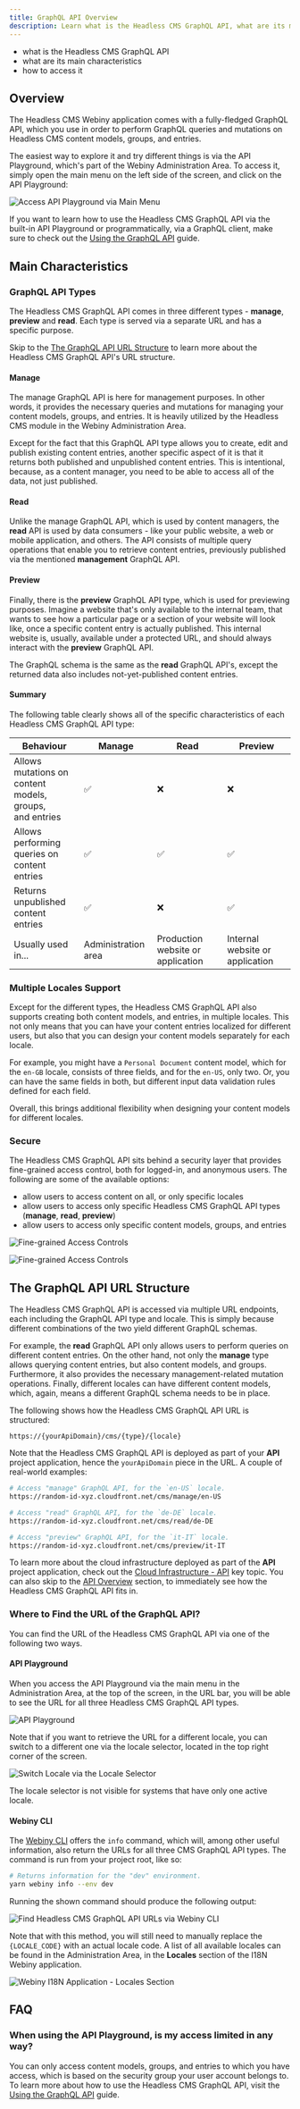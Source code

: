 ```yaml
---
title: GraphQL API Overview
description: Learn what is the Headless CMS GraphQL API, what are its main characteristics, and how to access it.
---
```



<Alert type="success" title="What you'll learn">

- what is the Headless CMS GraphQL API
- what are its main characteristics
- how to access it

</Alert>

## Overview

The Headless CMS Webiny application comes with a fully-fledged GraphQL API, which you use in order to perform GraphQL queries and mutations on Headless CMS content models, groups, and entries.

The easiest way to explore it and try different things is via the API Playground, which's part of the Webiny Administration Area. To access it, simply open the main menu on the left side of the screen, and click on the API Playground:

![Access API Playground via Main Menu](./assets/graphql-api/api_playground_from_main_menu.png)

<Alert type="info">

If you want to learn how to use the Headless CMS GraphQL API via the built-in API Playground or
programmatically, via a GraphQL client, make sure to check out the [Using the GraphQL
API](/docs/{version}/headless-cms/basics/using-graphql-api) guide.

</Alert>

## Main Characteristics

### GraphQL API Types

The Headless CMS GraphQL API comes in three different types - **manage**, **preview** and **read**. Each type is served via a separate URL and has a specific purpose.

<Alert type="info">

Skip to the [The GraphQL API URL
Structure](#the-graph-ql-api-url-structure)
to learn more about the Headless CMS GraphQL API's URL structure.

</Alert>

#### Manage

The manage GraphQL API is here for management purposes. In other words, it provides the necessary queries and mutations for managing your content models, groups, and entries. It is heavily utilized by the Headless CMS module in the Webiny Administration Area.

Except for the fact that this GraphQL API type allows you to create, edit and publish existing content entries, another specific aspect of it is that it returns both published and unpublished content entries. This is intentional, because, as a content manager, you need to be able to access all of the data, not just published.

#### Read

Unlike the manage GraphQL API, which is used by content managers, the **read** API is used by data consumers - like your public website, a web or mobile application, and others. The API consists of multiple query operations that enable you to retrieve content entries, previously published via the mentioned **management** GraphQL API.

#### Preview

Finally, there is the **preview** GraphQL API type, which is used for previewing purposes. Imagine a website that's only available to the internal team, that wants to see how a particular page or a section of your website will look like, once a specific content entry is actually published. This internal website is, usually, available under a protected URL, and should always interact with the **preview** GraphQL API.

The GraphQL schema is the same as the **read** GraphQL API's, except the returned data also includes not-yet-published content entries.

#### Summary

The following table clearly shows all of the specific characteristics of each Headless CMS GraphQL API type:

| Behaviour                                                         | Manage              | Read                              | Preview                         |
| ----------------------------------------------------------------- | ------------------- | --------------------------------- | ------------------------------- |
| Allows mutations on <br/>content models, groups,<br/> and entries | ✅                  | ❌                                | ❌                              |
| Allows performing <br/>queries on content entries                 | ✅                  | ✅                                | ✅                              |
| Returns unpublished<br/>content entries                           | ✅                  | ❌                                | ✅                              |
| Usually used in...                                                | Administration area | Production website or application | Internal website or application |

### Multiple Locales Support

Except for the different types, the Headless CMS GraphQL API also supports creating both content models, and entries, in multiple locales. This not only means that you can have your content entries localized for different users, but also that you can design your content models separately for each locale.

For example, you might have a `Personal Document` content model, which for the `en-GB` locale, consists of three fields, and for the `en-US`, only two. Or, you can have the same fields in both, but different input data validation rules defined for each field.

Overall, this brings additional flexibility when designing your content models for different locales.

### Secure

The Headless CMS GraphQL API sits behind a security layer that provides fine-grained access control, both for logged-in, and anonymous users. The following are some of the available options:

- allow users to access content on all, or only specific locales
- allow users to access only specific Headless CMS GraphQL API types (**manage**, **read**, **preview**)
- allow users to access only specific content models, groups, and entries

![Fine-grained Access Controls](./assets/graphql-api/security-cms-form-1.png)

![Fine-grained Access Controls](./assets/graphql-api/security-cms-form-2.png)

## The GraphQL API URL Structure

The Headless CMS GraphQL API is accessed via multiple URL endpoints, each including the GraphQL API type and locale. This is simply because different combinations of the two yield different GraphQL schemas.

For example, the **read** GraphQL API only allows users to perform queries on different content entries. On the other hand, not only the **manage** type allows querying content entries, but also content models, and groups. Furthermore, it also provides the necessary management-related mutation operations. Finally, different locales can have different content models, which, again, means a different GraphQL schema needs to be in place.

The following shows how the Headless CMS GraphQL API URL is structured:

```
https://{yourApiDomain}/cms/{type}/{locale}
```

Note that the Headless CMS GraphQL API is deployed as part of your **API** project application, hence the `yourApiDomain` piece in the URL. A couple of real-world examples:

```bash
# Access "manage" GraphQL API, for the `en-US` locale.
https://random-id-xyz.cloudfront.net/cms/manage/en-US

# Access "read" GraphQL API, for the `de-DE` locale.
https://random-id-xyz.cloudfront.net/cms/read/de-DE

# Access "preview" GraphQL API, for the `it-IT` locale.
https://random-id-xyz.cloudfront.net/cms/preview/it-IT
```

<Alert type="info">

To learn more about the cloud infrastructure deployed as part of the **API** project application,
check out the [Cloud Infrastructure - API](/docs/5.28.x/architecture/api/introduction)
key topic. You can also skip to the [API
Overview](/docs/5.28.x/architecture/api/overview) section, to
immediately see how the Headless CMS GraphQL API fits in.

</Alert>

### Where to Find the URL of the GraphQL API?

You can find the URL of the Headless CMS GraphQL API via one of the following two ways.

#### API Playground

When you access the API Playground via the main menu in the Administration Area, at the top of the screen, in the URL bar, you will be able to see the URL for all three Headless CMS GraphQL API types.

![API Playground](./assets/graphql-api/api-playground.png)

Note that if you want to retrieve the URL for a different locale, you can switch to a different one via the locale selector, located in the top right corner of the screen.

![Switch Locale via the Locale Selector](./assets/graphql-api/api-playground-switch-locale.png)

<Alert type="info">

The locale selector is not visible for systems that have only one active locale.

</Alert>

#### Webiny CLI

The [Webiny CLI](/docs/{version}/core-development-concepts/basics/webiny-cli) offers the `info` command, which will, among other useful information, also return the URLs for all three CMS GraphQL API types. The command is run from your project root, like so:

```bash
# Returns information for the "dev" environment.
yarn webiny info --env dev
```

Running the shown command should produce the following output:

![Find Headless CMS GraphQL API URLs via Webiny CLI](./assets/graphql-api/api-url-webiny-cli.png)

Note that with this method, you will still need to manually replace the `{LOCALE_CODE}` with an actual locale code. A list of all available locales can be found in the Administration Area, in the **Locales** section of the I18N Webiny application.

![Webiny I18N Application - Locales Section](./assets/graphql-api/i18n-locales-section.png)

## FAQ

### When using the API Playground, is my access limited in any way?

You can only access content models, groups, and entries to which you have access, which is based on the security group your user account belongs to. To learn more about how to use the Headless CMS GraphQL API, visit the [Using the GraphQL API](/docs/{version}/headless-cms/basics/using-graphql-api) guide.

